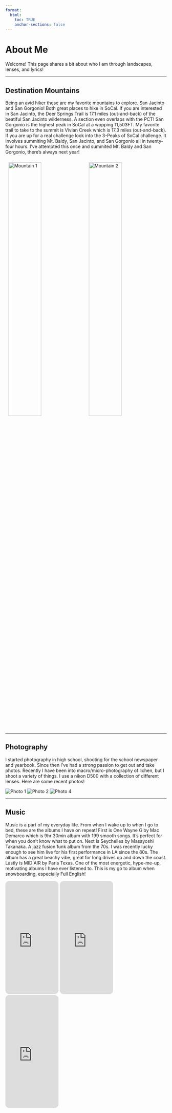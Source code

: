 ```yaml
---
format:
  html:
    toc: TRUE
    anchor-sections: false
---
```


# About Me
<div class="transbox">
Welcome! This page shares a bit about who I am through landscapes, lenses, and lyrics!
</div>

---

## Destination Mountains
<div class="transbox">
Being an avid hiker these are my favorite mountains to explore. San Jacinto and San Gorgonio! Both great places to hike in SoCal. If you are interested in San Jacinto, the Deer Springs Trail is 17.1 miles (out-and-back) of the beatiful San Jacinto wilderness. A section even overlaps with the PCT! San Gorgonio is the highest peak in SoCal at a wopping 11,503FT. My favorite trail to take to the summit is Vivian Creek which is 17.3 miles (out-and-back). If you are up for a real challenge look into the 3-Peaks of SoCal challenge. It involves summiting Mt. Baldy, San Jacinto, and San Gorgonio all in twenty-four hours. I've attempted this once and summited Mt. Baldy and San Gorgonio, there's always next year!

<img src="Photos/mountain1.jpg" alt="Mountain 1" width="45%" style="margin:10px;">
<img src="Photos/mountain2.jpg" alt="Mountain 2" width="45%" style="margin:10px;">
</div>
---

## Photography

<div class="transbox">
I started photography in high school, shooting for the school newspaper and yearbook. Since then I've had a strong passion to get out and take photos. Recently I have been into macro/micro-photography of lichen, but I shoot a variety of things. I use a nikon D500 with a collection of different lenses. Here are some recent photos!

<div class="gallery">
  <img src="Photos/photo1.jpg" alt="Photo 1">
  <img src="Photos/photo2.jpg" alt="Photo 2">
  <img src="Photos/photo4.jpg" alt="Photo 4">
</div>

</div>
---

## Music

<div class="transbox">
Music is a part of my everyday life. From when I wake up to when I go to bed, these are the albums I have on repeat! First is One Wayne G by Mac Demarco which is 9hr 30min album with 199 smooth songs. It's perfect for when you don't know what to put on. Next is Seychelles by Masayoshi Takanaka. A jazz fusion funk album from the 70s. I was recently lucky enough to see him live for his first performance in LA since the 80s. The album has a great beachy vibe, great for long drives up and down the coast. Lastly is MID AIR by Paris Texas. One of the most energetic, hype-me-up, motivating albums I have ever listened to. This is my go to album when snowboarding, especially Full English!

<iframe style="border-radius:12px" src="https://open.spotify.com/embed/album/70hX7IYqmUGV97OXs2v848?utm_source=generator" width="33%" height="352" frameBorder="0" allowfullscreen="" allow="autoplay; clipboard-write; encrypted-media; fullscreen; picture-in-picture" loading="lazy"></iframe>

<iframe style="border-radius:12px" src="https://open.spotify.com/embed/album/7BQPfd39YTObQGamGhDF7g?utm_source=generator" width="33%" height="352" frameBorder="0" allowfullscreen="" allow="autoplay; clipboard-write; encrypted-media; fullscreen; picture-in-picture" loading="lazy"></iframe>

<iframe style="border-radius:12px" src="https://open.spotify.com/embed/album/1ohUa4biJdcAhjnEbOOXYy?utm_source=generator" width="33%" height="352" frameBorder="0" allowfullscreen="" allow="autoplay; clipboard-write; encrypted-media; fullscreen; picture-in-picture" loading="lazy"></iframe>
</div>
